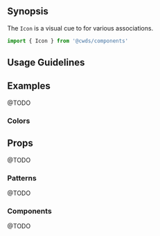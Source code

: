 
## Synopsis

The `Icon` is a visual cue to for various associations.

<DemoCard>
  <Icon name="arrow-up" />
</DemoCard>

```jsx
import { Icon } from '@cwds/components'
```

## Usage Guidelines

<IconGallery className="my-3" />

## Examples

@TODO

### Colors

## Props

@TODO

### Patterns

@TODO

### Components

@TODO
